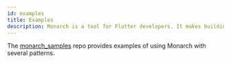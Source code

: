 ```yaml
---
id: examples
title: Examples
description: Monarch is a tool for Flutter developers. It makes building beautiful apps a simpler and faster experience.
---
```


The [monarch_samples](https://github.com/Dropsource/monarch_samples) repo 
provides examples of using Monarch with several patterns.
